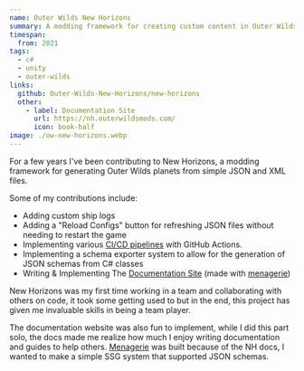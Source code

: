 ```yaml
---
name: Outer Wilds New Horizons
summary: A modding framework for creating custom content in Outer Wilds
timespan:
  from: 2021
tags:
  - c#
  - unity
  - outer-wilds
links:
  github: Outer-Wilds-New-Horizons/new-horizons
  other:
    - label: Documentation Site
      url: https://nh.outerwildsmods.com/
      icon: book-half
image: ./ow-new-horizons.webp
---
```



For a few years I've been contributing to New Horizons,
a modding framework for generating Outer Wilds planets from simple JSON and XML files.

Some of my contributions include:

- Adding custom ship logs
- Adding a "Reload Configs" button for refreshing JSON files without needing to
  restart the game
- Implementing various
  [CI/CD pipelines](https://github.com/Outer-Wilds-New-Horizons/new-horizons/tree/main/.github/workflows)
  with GitHub Actions.
- Implementing a schema exporter system to allow for the generation of JSON schemas
  from C# classes
- Writing & Implementing The
  [Documentation Site](https://nh.outerwildsmods.com/) (made with [menagerie](/projects/menagerie))

New Horizons was my first time working in a team and collaborating with others
on code, it took some getting used to but in the end, this project has given
me invaluable skills in being a team player.

The documentation website was also fun to implement, while I did
this part solo, the docs made me realize how much I enjoy writing
documentation and guides to help others. [Menagerie](/projects/menagerie) was
built because of the NH docs, I wanted to make a simple SSG system that supported
JSON schemas.
